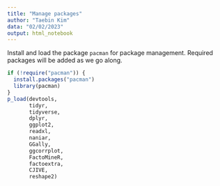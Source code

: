 ```yaml
---
title: "Manage packages"
author: "Taebin Kim"
data: "02/02/2023"
output: html_notebook
---
```


Install and load the package `pacman` for package management. Required 
packages will be added as we go along.

```r
if (!require("pacman")) {
  install.packages("pacman")
  library(pacman)
} 
p_load(devtools,
       tidyr,
       tidyverse,
       dplyr,
       ggplot2,
       readxl,
       naniar,
       GGally,
       ggcorrplot,
       FactoMineR,
       factoextra,
       CJIVE,
       reshape2)
```